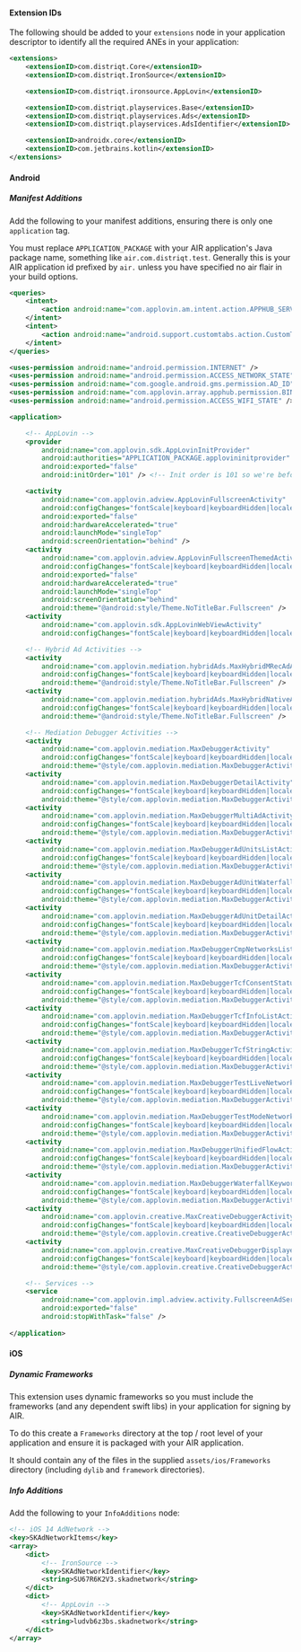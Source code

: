 
#### Extension IDs

The following should be added to your `extensions` node in your application descriptor to identify all the required ANEs in your application:

```xml
<extensions>
    <extensionID>com.distriqt.Core</extensionID>
    <extensionID>com.distriqt.IronSource</extensionID>

    <extensionID>com.distriqt.ironsource.AppLovin</extensionID>

    <extensionID>com.distriqt.playservices.Base</extensionID>
    <extensionID>com.distriqt.playservices.Ads</extensionID>
    <extensionID>com.distriqt.playservices.AdsIdentifier</extensionID>

    <extensionID>androidx.core</extensionID>
    <extensionID>com.jetbrains.kotlin</extensionID>
</extensions>
```



#### Android

##### Manifest Additions


Add the following to your manifest additions, ensuring there is only one `application` tag. 

You must replace `APPLICATION_PACKAGE` with your AIR application's Java package name, something like `air.com.distriqt.test`.
Generally this is your AIR application id prefixed by `air.` unless you have specified no air flair in your build options.


```xml
<queries>
	<intent>
		<action android:name="com.applovin.am.intent.action.APPHUB_SERVICE" />
	</intent>
	<intent>
		<action android:name="android.support.customtabs.action.CustomTabsService" />
	</intent>
</queries>

<uses-permission android:name="android.permission.INTERNET" />
<uses-permission android:name="android.permission.ACCESS_NETWORK_STATE" />
<uses-permission android:name="com.google.android.gms.permission.AD_ID" />
<uses-permission android:name="com.applovin.array.apphub.permission.BIND_APPHUB_SERVICE" />
<uses-permission android:name="android.permission.ACCESS_WIFI_STATE" />

<application>

	<!-- AppLovin -->
	<provider
		android:name="com.applovin.sdk.AppLovinInitProvider"
		android:authorities="APPLICATION_PACKAGE.applovininitprovider"
		android:exported="false"
		android:initOrder="101" /> <!-- Init order is 101 so we're before Firebase/Google which uses 100 -->

	<activity
		android:name="com.applovin.adview.AppLovinFullscreenActivity"
		android:configChanges="fontScale|keyboard|keyboardHidden|locale|orientation|screenLayout|screenSize|smallestScreenSize|uiMode"
		android:exported="false"
		android:hardwareAccelerated="true"
		android:launchMode="singleTop"
		android:screenOrientation="behind" />
	<activity
		android:name="com.applovin.adview.AppLovinFullscreenThemedActivity"
		android:configChanges="fontScale|keyboard|keyboardHidden|locale|orientation|screenLayout|screenSize|smallestScreenSize|uiMode"
		android:exported="false"
		android:hardwareAccelerated="true"
		android:launchMode="singleTop"
		android:screenOrientation="behind"
		android:theme="@android:style/Theme.NoTitleBar.Fullscreen" />
	<activity
		android:name="com.applovin.sdk.AppLovinWebViewActivity"
		android:configChanges="fontScale|keyboard|keyboardHidden|locale|orientation|screenLayout|screenSize|smallestScreenSize|uiMode" />

	<!-- Hybrid Ad Activities -->
	<activity
		android:name="com.applovin.mediation.hybridAds.MaxHybridMRecAdActivity"
		android:configChanges="fontScale|keyboard|keyboardHidden|locale|orientation|screenLayout|screenSize|smallestScreenSize|uiMode"
		android:theme="@android:style/Theme.NoTitleBar.Fullscreen" />
	<activity
		android:name="com.applovin.mediation.hybridAds.MaxHybridNativeAdActivity"
		android:configChanges="fontScale|keyboard|keyboardHidden|locale|orientation|screenLayout|screenSize|smallestScreenSize|uiMode"
		android:theme="@android:style/Theme.NoTitleBar.Fullscreen" />

	<!-- Mediation Debugger Activities -->
	<activity
		android:name="com.applovin.mediation.MaxDebuggerActivity"
		android:configChanges="fontScale|keyboard|keyboardHidden|locale|orientation|screenLayout|screenSize|smallestScreenSize|uiMode"
		android:theme="@style/com.applovin.mediation.MaxDebuggerActivity.Theme" />
	<activity
		android:name="com.applovin.mediation.MaxDebuggerDetailActivity"
		android:configChanges="fontScale|keyboard|keyboardHidden|locale|orientation|screenLayout|screenSize|smallestScreenSize|uiMode"
		android:theme="@style/com.applovin.mediation.MaxDebuggerActivity.Theme" />
	<activity
		android:name="com.applovin.mediation.MaxDebuggerMultiAdActivity"
		android:configChanges="fontScale|keyboard|keyboardHidden|locale|orientation|screenLayout|screenSize|smallestScreenSize|uiMode"
		android:theme="@style/com.applovin.mediation.MaxDebuggerActivity.Theme" />
	<activity
		android:name="com.applovin.mediation.MaxDebuggerAdUnitsListActivity"
		android:configChanges="fontScale|keyboard|keyboardHidden|locale|orientation|screenLayout|screenSize|smallestScreenSize|uiMode"
		android:theme="@style/com.applovin.mediation.MaxDebuggerActivity.Theme" />
	<activity
		android:name="com.applovin.mediation.MaxDebuggerAdUnitWaterfallsListActivity"
		android:configChanges="fontScale|keyboard|keyboardHidden|locale|orientation|screenLayout|screenSize|smallestScreenSize|uiMode"
		android:theme="@style/com.applovin.mediation.MaxDebuggerActivity.Theme" />
	<activity
		android:name="com.applovin.mediation.MaxDebuggerAdUnitDetailActivity"
		android:configChanges="fontScale|keyboard|keyboardHidden|locale|orientation|screenLayout|screenSize|smallestScreenSize|uiMode"
		android:theme="@style/com.applovin.mediation.MaxDebuggerActivity.Theme" />
	<activity
		android:name="com.applovin.mediation.MaxDebuggerCmpNetworksListActivity"
		android:configChanges="fontScale|keyboard|keyboardHidden|locale|orientation|screenLayout|screenSize|smallestScreenSize|uiMode"
		android:theme="@style/com.applovin.mediation.MaxDebuggerActivity.Theme" />
	<activity
		android:name="com.applovin.mediation.MaxDebuggerTcfConsentStatusesListActivity"
		android:configChanges="fontScale|keyboard|keyboardHidden|locale|orientation|screenLayout|screenSize|smallestScreenSize|uiMode"
		android:theme="@style/com.applovin.mediation.MaxDebuggerActivity.Theme" />
	<activity
		android:name="com.applovin.mediation.MaxDebuggerTcfInfoListActivity"
		android:configChanges="fontScale|keyboard|keyboardHidden|locale|orientation|screenLayout|screenSize|smallestScreenSize|uiMode"
		android:theme="@style/com.applovin.mediation.MaxDebuggerActivity.Theme" />
	<activity
		android:name="com.applovin.mediation.MaxDebuggerTcfStringActivity"
		android:configChanges="fontScale|keyboard|keyboardHidden|locale|orientation|screenLayout|screenSize|smallestScreenSize|uiMode"
		android:theme="@style/com.applovin.mediation.MaxDebuggerActivity.Theme" />
	<activity
		android:name="com.applovin.mediation.MaxDebuggerTestLiveNetworkActivity"
		android:configChanges="fontScale|keyboard|keyboardHidden|locale|orientation|screenLayout|screenSize|smallestScreenSize|uiMode"
		android:theme="@style/com.applovin.mediation.MaxDebuggerActivity.Theme" />
	<activity
		android:name="com.applovin.mediation.MaxDebuggerTestModeNetworkActivity"
		android:configChanges="fontScale|keyboard|keyboardHidden|locale|orientation|screenLayout|screenSize|smallestScreenSize|uiMode"
		android:theme="@style/com.applovin.mediation.MaxDebuggerActivity.Theme" />
	<activity
		android:name="com.applovin.mediation.MaxDebuggerUnifiedFlowActivity"
		android:configChanges="fontScale|keyboard|keyboardHidden|locale|orientation|screenLayout|screenSize|smallestScreenSize|uiMode"
		android:theme="@style/com.applovin.mediation.MaxDebuggerActivity.Theme" />
	<activity
		android:name="com.applovin.mediation.MaxDebuggerWaterfallKeywordsActivity"
		android:configChanges="fontScale|keyboard|keyboardHidden|locale|orientation|screenLayout|screenSize|smallestScreenSize|uiMode"
		android:theme="@style/com.applovin.mediation.MaxDebuggerActivity.Theme" />
	<activity
		android:name="com.applovin.creative.MaxCreativeDebuggerActivity"
		android:configChanges="fontScale|keyboard|keyboardHidden|locale|orientation|screenLayout|screenSize|smallestScreenSize|uiMode"
		android:theme="@style/com.applovin.creative.CreativeDebuggerActivity.Theme" />
	<activity
		android:name="com.applovin.creative.MaxCreativeDebuggerDisplayedAdActivity"
		android:configChanges="fontScale|keyboard|keyboardHidden|locale|orientation|screenLayout|screenSize|smallestScreenSize|uiMode"
		android:theme="@style/com.applovin.creative.CreativeDebuggerActivity.Theme" />

	<!-- Services -->
	<service
		android:name="com.applovin.impl.adview.activity.FullscreenAdService"
		android:exported="false"
		android:stopWithTask="false" />
		
</application>
```


#### iOS 

##### Dynamic Frameworks

This extension uses dynamic frameworks so you must include the frameworks (and any dependent swift libs) in your application for signing by AIR.

To do this create a `Frameworks` directory at the top / root level of your application and ensure it is packaged with your AIR application.

It should contain any of the files in the supplied `assets/ios/Frameworks` directory (including `dylib` and `framework` directories).


##### Info Additions

Add the following to your `InfoAdditions` node:

```xml
<!-- iOS 14 AdNetwork -->
<key>SKAdNetworkItems</key>
<array>
    <dict>
        <!-- IronSource -->
        <key>SKAdNetworkIdentifier</key>
        <string>SU67R6K2V3.skadnetwork</string> 
    </dict>
    <dict>
        <!-- AppLovin -->
        <key>SKAdNetworkIdentifier</key>
        <string>ludvb6z3bs.skadnetwork</string>
    </dict>
</array>
```

